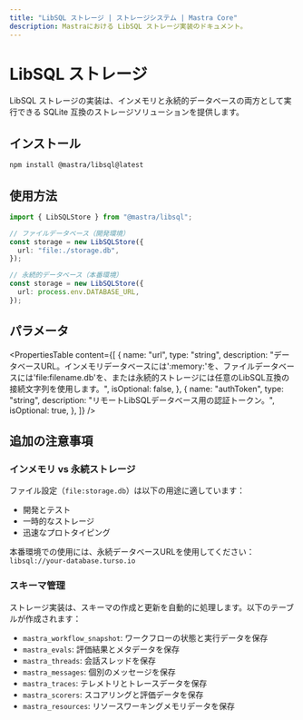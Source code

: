 ```yaml
---
title: "LibSQL ストレージ | ストレージシステム | Mastra Core"
description: Mastraにおける LibSQL ストレージ実装のドキュメント。
---
```




# LibSQL ストレージ

LibSQL ストレージの実装は、インメモリと永続的データベースの両方として実行できる SQLite 互換のストレージソリューションを提供します。



## インストール

```bash copy
npm install @mastra/libsql@latest
```



## 使用方法

```typescript copy showLineNumbers
import { LibSQLStore } from "@mastra/libsql";

// ファイルデータベース（開発環境）
const storage = new LibSQLStore({
  url: "file:./storage.db",
});

// 永続的データベース（本番環境）
const storage = new LibSQLStore({
  url: process.env.DATABASE_URL,
});
```



## パラメータ

<PropertiesTable
  content={[
    {
      name: "url",
      type: "string",
      description:
        "データベースURL。インメモリデータベースには':memory:'を、ファイルデータベースには'file:filename.db'を、または永続的ストレージには任意のLibSQL互換の接続文字列を使用します。",
      isOptional: false,
    },
    {
      name: "authToken",
      type: "string",
      description: "リモートLibSQLデータベース用の認証トークン。",
      isOptional: true,
    },
  ]}
/>



## 追加の注意事項

### インメモリ vs 永続ストレージ

ファイル設定（`file:storage.db`）は以下の用途に適しています：

- 開発とテスト
- 一時的なストレージ
- 迅速なプロトタイピング

本番環境での使用には、永続データベースURLを使用してください：`libsql://your-database.turso.io`

### スキーマ管理

ストレージ実装は、スキーマの作成と更新を自動的に処理します。以下のテーブルが作成されます：

- `mastra_workflow_snapshot`: ワークフローの状態と実行データを保存
- `mastra_evals`: 評価結果とメタデータを保存  
- `mastra_threads`: 会話スレッドを保存
- `mastra_messages`: 個別のメッセージを保存
- `mastra_traces`: テレメトリとトレースデータを保存
- `mastra_scorers`: スコアリングと評価データを保存
- `mastra_resources`: リソースワーキングメモリデータを保存
